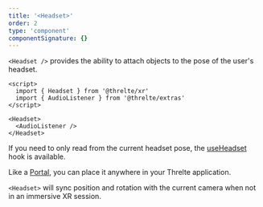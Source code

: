 ```yaml
---
title: '<Headset>'
order: 2
type: 'component'
componentSignature: {}
---
```



`<Headset />` provides the ability to attach objects to the pose of the user's headset.

```svelte
<script>
  import { Headset } from '@threlte/xr'
  import { AudioListener } from '@threlte/extras'
</script>

<Headset>
  <AudioListener />
</Headset>
```

If you need to only read from the current headset pose, the [useHeadset](/reference/xr/use-headset) hook is available.

Like a [Portal](/reference/extras/portal), you can place it anywhere in your Threlte application.

`<Headset>` will sync position and rotation with the current camera when not in an immersive XR session.

<Example path="xr/headset" />
